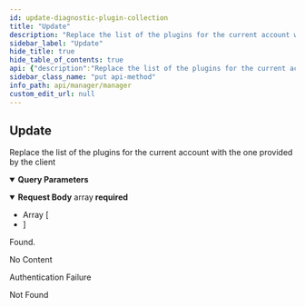 ```yaml
---
id: update-diagnostic-plugin-collection
title: "Update"
description: "Replace the list of the plugins for the current account with the one provided by the client"
sidebar_label: "Update"
hide_title: true
hide_table_of_contents: true
api: {"description":"Replace the list of the plugins for the current account with the one provided by the client","operationId":"updateDiagnosticPluginCollection","parameters":[{"in":"query","name":"account","required":true,"schema":{"type":"object","properties":{"analytics_client_factory":{"type":"string"},"analyzerId":{"type":"integer","format":"int64"},"botify_project":{"type":"string"},"botify_token":{"type":"string"},"botify_username":{"type":"string"},"country":{"type":"string"},"datasetId":{"type":"string","deprecated":true},"datasetUri":{"type":"string"},"domainUri":{"type":"string"},"google_search_console_site_url":{"type":"string"},"id":{"type":"integer","format":"int64"},"indexed":{"type":"boolean"},"key":{"type":"string"},"language":{"type":"string"},"ngDatasetId":{"type":"string"},"resolvedUrl":{"type":"string"},"subscriptionId":{"type":"integer","format":"int64"},"url":{"type":"string"},"wpAdmin":{"type":"string"},"wpJson":{"type":"string"},"wp_include_exclude_default":{"type":"string"}},"title":"Account"}}],"requestBody":{"content":{"application/json":{"schema":{"type":"array","items":{"type":"object","description":"Diagnostic Plugin Data Request","properties":{"active":{"type":"boolean","description":"Whether the plugin is active."},"name":{"type":"string","description":"The plugin name."},"version":{"type":"string","description":"The plugin version."}},"title":"DiagnosticPluginRequest"}}}},"required":true},"responses":{"200":{"description":"Found."},"204":{"description":"No Content"},"401":{"description":"Authentication Failure"},"404":{"description":"Not Found"}},"security":[{"ApiKey":[]}],"tags":["Plugin Diagnostics"],"method":"put","path":"/accounts/me/plugin/diagnostics/plugins-collection","servers":[{"url":"https://api.wordlift.io"}],"securitySchemes":{"ApiKey":{"description":"`Key {your key}`","in":"header","name":"Authorization","type":"apiKey"},"OAuth2":{"flows":{"authorizationCode":{"authorizationUrl":"https://s.wordlift.io/oauth/authorize/","scopes":{"basic":"basic scope"},"tokenUrl":"https://s.wordlift.io/oauth/token/"}},"type":"oauth2"}},"jsonRequestBodyExample":[{"active":true,"name":"string","version":"string"}],"info":{"contact":{"email":"hello@wordlift.io","name":"WordLift","url":"https://wordlift.io"},"description":"Subscription management and related services.","license":{"name":"(c) copyright 2022-present WordLift","url":"https://wordlift.io"},"termsOfService":"https://wordlift.io/terms-of-service/","title":"Manager","version":"1.0"},"postman":{"name":"Update","description":{"content":"Replace the list of the plugins for the current account with the one provided by the client","type":"text/plain"},"url":{"path":["accounts","me","plugin","diagnostics","plugins-collection"],"host":["{{baseUrl}}"],"query":[{"disabled":false,"description":{"content":"(Required) ","type":"text/plain"},"key":"account","value":""}],"variable":[]},"header":[{"key":"Content-Type","value":"application/json"}],"method":"PUT","body":{"mode":"raw","raw":"\"\"","options":{"raw":{"language":"json"}}},"auth":{"type":"apikey","apikey":[{"type":"any","value":"Authorization","key":"key"},{"type":"any","value":"<API Key>","key":"value"},{"type":"any","value":"header","key":"in"}]}}}
sidebar_class_name: "put api-method"
info_path: api/manager/manager
custom_edit_url: null
---
```



## Update



Replace the list of the plugins for the current account with the one provided by the client

<details style={{"marginBottom":"1rem"}} data-collapsed={false} open={true}><summary style={{}}><strong>Query Parameters</strong></summary><div><ul><ParamsItem className={"paramsItem"} param={{"in":"query","name":"account","required":true,"schema":{"type":"object","properties":{"analytics_client_factory":{"type":"string"},"analyzerId":{"type":"integer","format":"int64"},"botify_project":{"type":"string"},"botify_token":{"type":"string"},"botify_username":{"type":"string"},"country":{"type":"string"},"datasetId":{"type":"string","deprecated":true},"datasetUri":{"type":"string"},"domainUri":{"type":"string"},"google_search_console_site_url":{"type":"string"},"id":{"type":"integer","format":"int64"},"indexed":{"type":"boolean"},"key":{"type":"string"},"language":{"type":"string"},"ngDatasetId":{"type":"string"},"resolvedUrl":{"type":"string"},"subscriptionId":{"type":"integer","format":"int64"},"url":{"type":"string"},"wpAdmin":{"type":"string"},"wpJson":{"type":"string"},"wp_include_exclude_default":{"type":"string"}},"title":"Account"}}}></ParamsItem></ul></div></details><MimeTabs><TabItem label={"application/json"} value={"application/json-schema"}><details style={{}} data-collapsed={false} open={true}><summary style={{"textAlign":"left"}}><strong>Request Body</strong><span style={{"opacity":"0.6"}}> array</span><strong style={{"fontSize":"var(--ifm-code-font-size)","color":"var(--openapi-required)"}}> required</strong></summary><div style={{"textAlign":"left","marginLeft":"1rem"}}></div><ul style={{"marginLeft":"1rem"}}><li><div style={{"fontSize":"var(--ifm-code-font-size)","opacity":"0.6","marginLeft":"-.5rem","paddingBottom":".5rem"}}>Array [</div></li><SchemaItem collapsible={false} name={"active"} required={false} schemaName={"boolean"} qualifierMessage={undefined} schema={{"type":"boolean","description":"Whether the plugin is active."}}></SchemaItem><SchemaItem collapsible={false} name={"name"} required={false} schemaName={"string"} qualifierMessage={undefined} schema={{"type":"string","description":"The plugin name."}}></SchemaItem><SchemaItem collapsible={false} name={"version"} required={false} schemaName={"string"} qualifierMessage={undefined} schema={{"type":"string","description":"The plugin version."}}></SchemaItem><li><div style={{"fontSize":"var(--ifm-code-font-size)","opacity":"0.6","marginLeft":"-.5rem"}}>]</div></li></ul></details></TabItem></MimeTabs><div><ApiTabs><TabItem label={"200"} value={"200"}><div>

Found.

</div><div></div></TabItem><TabItem label={"204"} value={"204"}><div>

No Content

</div><div></div></TabItem><TabItem label={"401"} value={"401"}><div>

Authentication Failure

</div><div></div></TabItem><TabItem label={"404"} value={"404"}><div>

Not Found

</div><div></div></TabItem></ApiTabs></div>
      